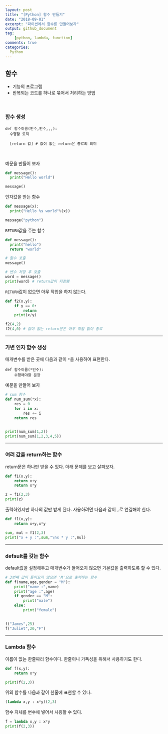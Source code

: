 ```yaml
---
layout: post
title: "[Python] 함수 만들기"
date: "2018-09-01"
excerpt: "파이썬에서 함수를 만들어보자"
output: github_document
tag:
    [python, lambda, function]
comments: true
categories:
  Python
---
```


## 함수

- 기능의 프로그램
- 반복되는 코드를 하나로 묶어서 처리하는 방법

<br>

### 함수 생성

```
def 함수이름(인수,인수,,,):
  수행할 로직
  
  [return 값] # 값이 없는 return은 종료의 의미
```

<br>

예문을 만들어 보자

```python
def message():
  print("Hello world")

message()
```

인자값을 받는 함수

```python
def message(x):
  print("Hello %s world"%(x))

message("python")
```


`RETURN`값을 주는 함수

```python
def message():
  print("hello")
  return "world"

# 함수 호출
message()

# 변수 저장 후 호출
word = message()
print(word) # return값이 저장됌
```

`RETURN`값이 없으면 아무 작업을 하지 않는다.

```python
def f2(x,y):
    if y == 0:
        return
    print(x/y)

f2(4,2)
f2(4,0) # 값이 없는 return문은 아무 작업 없이 종료
```

***

### 가변 인자 함수 생성

매개변수를 받은 곳에 다음과 같이 `*`을 사용하여 표현한다.

```
def 함수이름(*인수):
    수행해야할 문장
```

예문을 만들어 보자

```python
# sum 함수
def num_sum(*x):
    res = 0
    for i in x:
        res += i
    return res


print(num_sum(1,2))
print(num_sum(1,2,3,4,5))
```

***

### 여러 값을 return하는 함수

return문은 하나만 받을 수 있다. 아래 문제를 보고 살펴보자.

```python
def f1(x,y):
    return x+y
    return x*y

z = f1(2,3)
print(z)
```

출력하였지만 하나의 값만 받게 된다. 사용하려면 다음과 같이 `,`로 연결해야 한다.

```python
def f1(x,y):
    return x+y,x*y

sum, mul = f1(2,3)
print("x + y :",sum,"\nx * y :",mul)

```

***

### default를 갖는 함수

default값을 설정해두고 매개변수가 들어오지 않으면 기본값을 출력하도록 할 수 있다.

```python
# 3번째 값이 들어오지 않으면 'M'으로 출력하는 함수
def f(name,age,gender = "M"):
    print("name :",name)
    print("age :",age)
    if gender == "M":
        print("male")
    else:
        print("female")

    
f("James",25)
f("Juliet",20,"F")
```

***

### Lambda 함수

이름이 없는 한줄짜리 함수이다. 한줄이니 가독성을 위해서 사용하기도 한다.

```python
def f(x,y):
    return x*y

print(f(2,3))
```

위의 함수를 다음과 같이 한줄에 표현할 수 있다.

```python
(lambda x,y : x*y)(2,3)
```

함수 자체를 변수에 넣어서 사용할 수 있다.

```python
f = lambda x,y : x*y
print(f(2,3))
```
